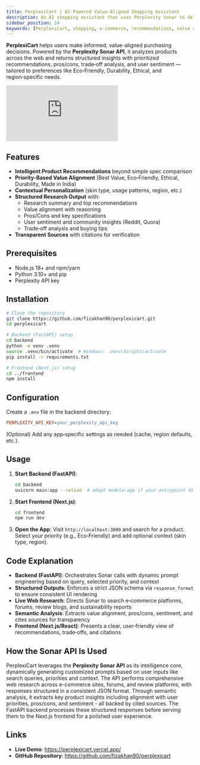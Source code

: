 ```yaml
---
title: PerplexiCart | AI-Powered Value-Aligned Shopping Assistant
description: An AI shopping assistant that uses Perplexity Sonar to deliver structured research, value-aligned recommendations, and transparent citations across the web
sidebar_position: 24
keywords: [PerplexiCart, shopping, e-commerce, recommendations, value alignment, Sonar, Perplexity, Next.js, FastAPI]
---
```


**PerplexiCart** helps users make informed, value-aligned purchasing decisions. Powered by the **Perplexity Sonar API**, it analyzes products across the web and returns structured insights with prioritized recommendations, pros/cons, trade‑off analysis, and user sentiment — tailored to preferences like Eco‑Friendly, Durability, Ethical, and region‑specific needs.

<iframe
  className="w-full aspect-video rounded-xl"
  src="https://www.youtube.com/embed/5qzbRas0rxc"
  title="YouTube video player"
  frameBorder="0"
  allow="accelerometer; autoplay; clipboard-write; encrypted-media; gyroscope; picture-in-picture"
  allowFullScreen
></iframe>

## Features

* **Intelligent Product Recommendations** beyond simple spec comparison
* **Priority-Based Value Alignment** (Best Value, Eco‑Friendly, Ethical, Durability, Made in India)
* **Contextual Personalization** (skin type, usage patterns, region, etc.)
* **Structured Research Output** with:
  - Research summary and top recommendations
  - Value alignment with reasoning
  - Pros/Cons and key specifications
  - User sentiment and community insights (Reddit, Quora)
  - Trade‑off analysis and buying tips
* **Transparent Sources** with citations for verification

## Prerequisites

* Node.js 18+ and npm/yarn
* Python 3.10+ and pip
* Perplexity API key

## Installation

```bash
# Clone the repository
git clone https://github.com/fizakhan90/perplexicart.git
cd perplexicart

# Backend (FastAPI) setup
cd backend
python -m venv .venv
source .venv/bin/activate  # Windows: .venv\Scripts\activate
pip install -r requirements.txt

# Frontend (Next.js) setup
cd ../frontend
npm install
```

## Configuration

Create a `.env` file in the backend directory:
```ini
PERPLEXITY_API_KEY=your_perplexity_api_key
```

(Optional) Add any app‑specific settings as needed (cache, region defaults, etc.).

## Usage

1. **Start Backend (FastAPI)**:
   ```bash
   cd backend
   uvicorn main:app --reload  # adapt module:app if your entrypoint differs
   ```

2. **Start Frontend (Next.js)**:
   ```bash
   cd frontend
   npm run dev
   ```

3. **Open the App**: Visit `http://localhost:3000` and search for a product. Select your priority (e.g., Eco‑Friendly) and add optional context (skin type, region).

## Code Explanation

* **Backend (FastAPI)**: Orchestrates Sonar calls with dynamic prompt engineering based on query, selected priority, and context
* **Structured Outputs**: Enforces a strict JSON schema via `response_format` to ensure consistent UI rendering
* **Live Web Research**: Directs Sonar to search e‑commerce platforms, forums, review blogs, and sustainability reports
* **Semantic Analysis**: Extracts value alignment, pros/cons, sentiment, and cites sources for transparency
* **Frontend (Next.js/React)**: Presents a clear, user‑friendly view of recommendations, trade‑offs, and citations

## How the Sonar API Is Used

PerplexiCart leverages the **Perplexity Sonar API** as its intelligence core, dynamically generating customized prompts based on user inputs like search queries, priorities and context. The API performs comprehensive web research across e-commerce sites, forums, and review platforms, with responses structured in a consistent JSON format. Through semantic analysis, it extracts key product insights including alignment with user priorities, pros/cons, and sentiment - all backed by cited sources. The FastAPI backend processes these structured responses before serving them to the Next.js frontend for a polished user experience.

## Links

- **Live Demo**: https://perplexicart.vercel.app/
- **GitHub Repository**: https://github.com/fizakhan90/perplexicart
